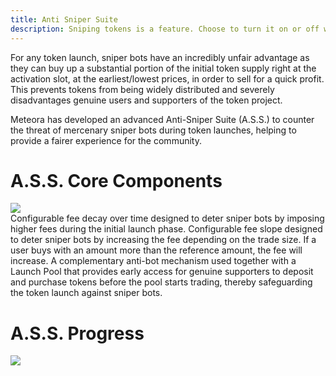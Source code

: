 ```yaml
---
title: Anti Sniper Suite
description: Sniping tokens is a feature. Choose to turn it on or off with Meteora's Anti Sniper Suite.
---
```


For any token launch, sniper bots have an incredibly unfair advantage as they can buy up a substantial portion of the initial token supply right at the activation slot, at the earliest/lowest prices, in order to sell for a quick profit. This prevents tokens from being widely distributed and severely disadvantages genuine users and supporters of the token project.

Meteora has developed an advanced Anti-Sniper Suite (A.S.S.) to counter the threat of mercenary sniper bots during token launches, helping to provide a fairer experience for the community.

# A.S.S. Core Components

<Frame>
  <img src="/images/anti-sniper-suite/ass-core-components.png" />
</Frame>

<br />

<CardGroup>
  <Card title="Fee Scheduler" href="/anti-sniper-suite/fee-scheduler/what-is-fee-scheduler" icon="chart-line-down" iconType="solid">
    Configurable fee decay over time designed to deter sniper bots by imposing higher fees during the initial launch phase.
  </Card>
  <Card title="Rate Limiter" href="/anti-sniper-suite/rate-limiter/what-is-rate-limiter" icon="mountain" iconType="solid">
    Configurable fee slope designed to deter sniper bots by increasing the fee depending on the trade size. If a user buys with an amount more than the reference amount, the fee will increase.
  </Card>
  <Card title="Alpha Vault" href="/anti-sniper-suite/alpha-vault/what-is-alpha-vault" icon="shield-cat" iconType="solid">
    A complementary anti-bot mechanism used together with a Launch Pool that provides early access for genuine supporters to deposit and purchase tokens before the pool starts trading, thereby safeguarding the token launch against sniper bots.
  </Card>
</CardGroup>

# A.S.S. Progress

<Frame>
  <img src="/images/anti-sniper-suite/ass-progress.png" />
</Frame>